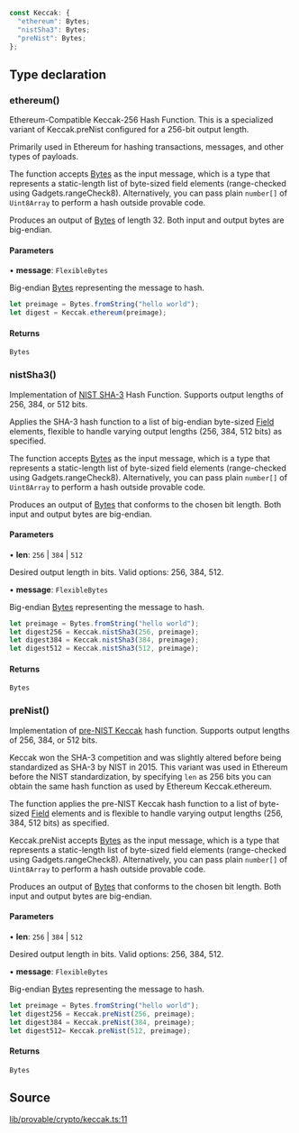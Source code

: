 ```ts
const Keccak: {
  "ethereum": Bytes;
  "nistSha3": Bytes;
  "preNist": Bytes;
};
```

## Type declaration

### ethereum()

Ethereum-Compatible Keccak-256 Hash Function.
This is a specialized variant of Keccak.preNist configured for a 256-bit output length.

Primarily used in Ethereum for hashing transactions, messages, and other types of payloads.

The function accepts [Bytes](../functions/Bytes.mdx) as the input message, which is a type that represents a static-length list of byte-sized field elements (range-checked using Gadgets.rangeCheck8).
Alternatively, you can pass plain `number[]` of `Uint8Array` to perform a hash outside provable code.

Produces an output of [Bytes](../functions/Bytes.mdx) of length 32. Both input and output bytes are big-endian.

#### Parameters

• **message**: `FlexibleBytes`

Big-endian [Bytes](../functions/Bytes.mdx) representing the message to hash.

```ts
let preimage = Bytes.fromString("hello world");
let digest = Keccak.ethereum(preimage);
```

#### Returns

`Bytes`

### nistSha3()

Implementation of [NIST SHA-3](https://csrc.nist.gov/pubs/fips/202/final) Hash Function.
Supports output lengths of 256, 384, or 512 bits.

Applies the SHA-3 hash function to a list of big-endian byte-sized [Field](../classes/Field.mdx) elements, flexible to handle varying output lengths (256, 384, 512 bits) as specified.

The function accepts [Bytes](../functions/Bytes.mdx) as the input message, which is a type that represents a static-length list of byte-sized field elements (range-checked using Gadgets.rangeCheck8).
Alternatively, you can pass plain `number[]` of `Uint8Array` to perform a hash outside provable code.

Produces an output of [Bytes](../functions/Bytes.mdx) that conforms to the chosen bit length.
Both input and output bytes are big-endian.

#### Parameters

• **len**: `256` \| `384` \| `512`

Desired output length in bits. Valid options: 256, 384, 512.

• **message**: `FlexibleBytes`

Big-endian [Bytes](../functions/Bytes.mdx) representing the message to hash.

```ts
let preimage = Bytes.fromString("hello world");
let digest256 = Keccak.nistSha3(256, preimage);
let digest384 = Keccak.nistSha3(384, preimage);
let digest512 = Keccak.nistSha3(512, preimage);
```

#### Returns

`Bytes`

### preNist()

Implementation of [pre-NIST Keccak](https://keccak.team/keccak.html) hash function.
Supports output lengths of 256, 384, or 512 bits.

Keccak won the SHA-3 competition and was slightly altered before being standardized as SHA-3 by NIST in 2015.
This variant was used in Ethereum before the NIST standardization, by specifying `len` as 256 bits you can obtain the same hash function as used by Ethereum Keccak.ethereum.

The function applies the pre-NIST Keccak hash function to a list of byte-sized [Field](../classes/Field.mdx) elements and is flexible to handle varying output lengths (256, 384, 512 bits) as specified.

Keccak.preNist accepts [Bytes](../functions/Bytes.mdx) as the input message, which is a type that represents a static-length list of byte-sized field elements (range-checked using Gadgets.rangeCheck8).
Alternatively, you can pass plain `number[]` of `Uint8Array` to perform a hash outside provable code.

Produces an output of [Bytes](../functions/Bytes.mdx) that conforms to the chosen bit length.
Both input and output bytes are big-endian.

#### Parameters

• **len**: `256` \| `384` \| `512`

Desired output length in bits. Valid options: 256, 384, 512.

• **message**: `FlexibleBytes`

Big-endian [Bytes](../functions/Bytes.mdx) representing the message to hash.

```ts
let preimage = Bytes.fromString("hello world");
let digest256 = Keccak.preNist(256, preimage);
let digest384 = Keccak.preNist(384, preimage);
let digest512= Keccak.preNist(512, preimage);
```

#### Returns

`Bytes`

## Source

[lib/provable/crypto/keccak.ts:11](https://github.com/o1-labs/o1js/blob/081e48fe103a96db7083cdaea72a409cca3182c3/src/lib/provable/crypto/keccak.ts#L11)
